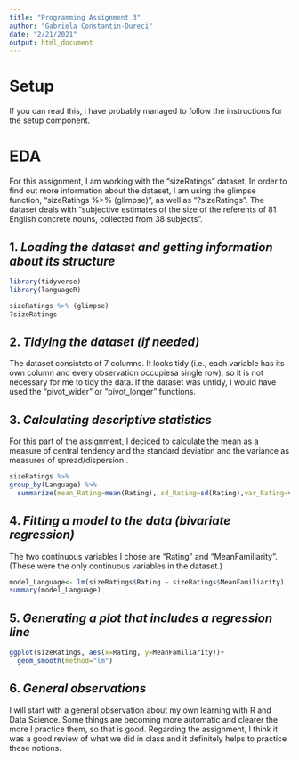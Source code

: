 ```yaml
---
title: "Programming Assignment 3"
author: "Gabriela Constantin-Dureci"
date: "2/21/2021"
output: html_document
---
```

# Setup

If you can read this, I have probably managed to follow the instructions for the setup component.

# EDA

For this assignment, I am working with the "sizeRatings" dataset. In order to find out more information about the dataset, I am using the glimpse function, "sizeRatings %>% (glimpse)", as well as "?sizeRatings".
The dataset deals with "subjective estimates of the size of the referents of 81 English concrete nouns, collected from 38 subjects".

## 1. *Loading the dataset and getting information about its structure*
```r
library(tidyverse)
library(languageR)

sizeRatings %>% (glimpse)
?sizeRatings
```

## 2. *Tidying the dataset (if needed)*
The dataset consiststs of 7 columns. It looks tidy (i.e., each variable has its own column and every observation occupiesa single row), so it is not necessary for me to tidy the data. If the dataset was untidy, I would have used the "pivot_wider" or "pivot_longer" functions. 

## 3. *Calculating descriptive statistics*
For this part of the assignment, I decided to calculate the mean as a measure of central tendency and the standard deviation and the variance as measures of spread/dispersion .

```r
sizeRatings %>% 
group_by(Language) %>% 
  summarize(mean_Rating=mean(Rating), sd_Rating=sd(Rating),var_Rating=var(Rating))
```

## 4. *Fitting a model to the data (bivariate regression)*

The two continuous variables I chose are "Rating" and "MeanFamiliarity". (These were the only continuous variables in the dataset.)

```r
model_Language<- lm(sizeRatings$Rating ~ sizeRatings$MeanFamiliarity)
summary(model_Language)
```

## 5. *Generating a plot that includes a regression line*

```r
ggplot(sizeRatings, aes(x=Rating, y=MeanFamiliarity))+
  geom_smooth(method="lm")
```

## 6. *General observations*

I will start with a general observation about my own learning with R and Data Science. Some things are becoming more automatic and clearer the more I practice them, so that is good.
Regarding the assignment, I think it was a good review of what we did in class and it definitely helps to practice these notions.

